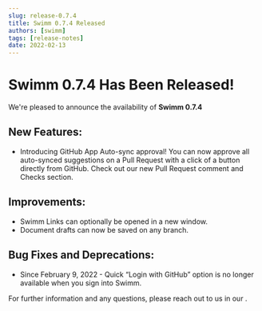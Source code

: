 ```yaml
---
slug: release-0.7.4
title: Swimm 0.7.4 Released
authors: [swimm] 
tags: [release-notes]
date: 2022-02-13
---
```


# Swimm 0.7.4 Has Been Released!

We're pleased to announce the availability of **Swimm 0.7.4**<SwimmMoji text="release"/>

<SwimmReleaseBlogPost version="0.7.4" />

<SwimmReleaseVideo version="0.7.4" />

## New Features:
- Introducing GitHub App Auto-sync approval! You can now approve all auto-synced suggestions on a Pull Request with a click of a button directly from GitHub. Check out our new Pull Request comment and Checks section. 


## Improvements:
 
 - Swimm Links can optionally be opened in a new window.
 - Document drafts can now be saved on any branch.


## Bug Fixes and Deprecations:

 - Since February 9, 2022 - Quick “Login with GitHub” option is no longer available when you sign into Swimm. 

For further information and any questions, please reach out to us in our <SwimmLink target="slack" />.

<SwimmReleaseTweet version="0.7.4" />
